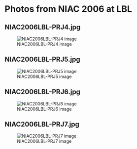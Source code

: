 =Photos from NIAC 2006 at LBL=

==NIAC2006LBL-PRJ4.jpg==
[[Image:NIAC2006LBL-PRJ4.jpg | NIAC2006LBL-PRJ4 image]]

==NIAC2006LBL-PRJ5.jpg==
[[Image:NIAC2006LBL-PRJ5.jpg | NIAC2006LBL-PRJ5 image]]

==NIAC2006LBL-PRJ6.jpg==
[[Image:NIAC2006LBL-PRJ6.jpg | NIAC2006LBL-PRJ6 image]]

==NIAC2006LBL-PRJ7.jpg==
[[Image:NIAC2006LBL-PRJ7.jpg | NIAC2006LBL-PRJ7 image]]
